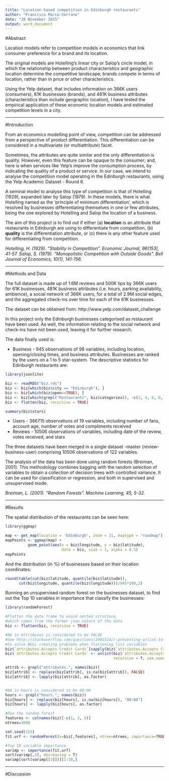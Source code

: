 ```yaml
---
title: "Location based competition in Edinburgh restaurants"
author: "Francisco Marco-Serrano"
date: "20 November 2015"
output: word_document
---
```


#Abstract

Location models refer to competition models in economics that link consumer preference for a brand and its location.

The original models are Hotelling's linear city or Salop's circle model, in which the relationship between product characteristics and geographic location determine the competitive landscape; brands compete in terms of location, rather than in price or other characteristics.

Using the Yelp dataset, that includes information on 366K users (consumers), 61K businesses (brands), and 481K business attributes (characteristics than include geographic location), I have tested the empirical application of these economic location models and estimated competition levels in a city.

---

#Introduction

From an economics modelling point of view, competition can be addressed from a perspective of product differentiation. This differentiation can be considered in a multivariate (or multiattribute) facet.

Sometimes, the attributes are quite similar and the only differentiation is quality. However, even this feature can be opaque to the consumer; and, here is when services like Yelp's improve the consumption process, by indicating the quality of a product or service. In our case, we intend to analyse the competition model operating in the Edinburgh restaurants, using the Yelp Academic Dataset - Round 6.

A seminal model to analyse this type of competition is that of Hotelling (1929), expanded later by Salop (1979). In these models, there is what Hotelling named as the 'principle of minimum differentiation', which is resolved by businesses differentiating themselves in one or few attributes, being the one explored by Hotelling and Salop the location of a business.

The aim of this project is to find out if either (a) **location** is an attribute that restaurants in Edinburgh are using to differentiate from competition, (b) **quality** is the differentiation attribute, or (c) there is any other feature used for differentiating from competition.


*Hotelling, H. (1929). "Stability in Competition". Economic Journal, 96(153), 41-57.*
*Salop, S. (1979). "Monopolistic Competition with Outside Goods". Bell Journal of Economics, 10(1), 141-156.*

---

#Methods and Data

The full dataset is made up of 1.6M reviews and 500K tips by 366K users for 61K businesses, 481K business attributes (i.e. hours, parking availability, ambience),
a social network of 366K users, for a total of 2.9M social edges, and the aggregated check-ins over time for each of the 61K businesses.

The dataset can be obtained from: http://www.yelp.com/dataset_challenge

In this project only the Edinburgh businesses categorised as restaurant have been used. As well, the information relating to the social network and check-ins have not been used, leaving it for further research.


The data finally used is:

* Business - 945 observations of 98 variables, including location, opening/closing times, and business attributes. Businesses are ranked by the users on a 1 to 5 star-system. The descriptive statistics for Edinburgh restaurants are:

```r

library(jsonlite)

biz <- readRDS("biz.rds")
biz <- biz[which(biz$city == "Edinburgh"), ]
biz <- biz[which(biz$open==TRUE), ]
biz <- biz[which(grepl("Restaurants", biz$categories)), -c(2, 4, 6, 8, 9, 11, 15)]
biz <- flatten(biz, recursive = TRUE)

summary(biz$stars)

```


* Users - 366715 observations of 19 variables, including number of fans, account age, number of votes and compliments received
* Reviews - 10506 observations of variables, including date of the review, votes received, and stars

The three datasets have been merged in a single dataset -master (review-business-user) comprising 10506 observations of 122 variables.

The analysis of the data has been done using random forests (Breiman, 2001). This methodology combines bagging with the random selection of variables to obtain a collection of decision trees with controlled variance. It can be used for classification or regression, and both in supervised and unsupervised mode.


*Breiman, L. (2001). "Random Forests". Machine Learning, 45, 5-32.*

---

#Results

The spatial distribution of the restaurants can be seen here:

```r

library(ggmap)

map <- get_map(location = 'Edimburgh', zoom = 11, maptype = "roadmap")
mapPoints <- ggmap(map) +
          geom_point(aes(x = biz$longitude, y = biz$latitude),
                         data = biz, size = 1, alpha = 0.5)
mapPoints
```

And the distribution (in %) of businesses based on their location coordinates:

```r

round(table(cut(biz$latitude, quantile(biz$latitude)),
      cut(biz$longitude, quantile(biz$longitude)))/945*100,2)

```


Running an unsupervised random forest on the businesses dataset, to find out the Top 10 variables in importance that classify the businesses:

```r
library(randomForest)

#Flatten the data frame to avoid nested structure,
#which comes from the former json nature of the data
biz <- flatten(biz, recursive = TRUE)

#NA in Attributes is considered to be FALSE
#See http://stackoverflow.com/questions/2991514/r-preventing-unlist-to-drop-null-values
#to solve NULL creating problems when flattening list variables
biz$`attributes.Accepts Credit Cards`[sapply(biz$`attributes.Accepts Credit Cards`, is.null)] <- NA
biz$`attributes.Accepts Credit Cards` <- unlist(biz$`attributes.Accepts Credit Cards`,
                                                recursive = T, use.names = T)

attrib <- grepl("attributes.", names(biz))
biz[attrib] <- replace(biz[attrib], is.na(biz[attrib]), FALSE)
biz[attrib] <- lapply(biz[attrib], as.factor)


#NA in Hours is considered to be 00:00
hours <- grepl("hours.", names(biz))
biz[hours] <- replace(biz[hours], is.na(biz[hours]), "00:00")
biz[hours] <- lapply(biz[hours], as.factor)

#Run the random forest
features <- colnames(biz)[-c(1, 2, 5)]
ntrees=3000

set.seed(123)
fit.urf <- randomForest(x=biz[,features], ntree=ntrees, importance=TRUE,mtry=3)

#Top 10 variable importance
varimp <- importance(fit.urf)
sort(varimp[,3], decreasing = T)
varimp[sort(varimp[[3]])][1:10,]

```


---

#Discussion

